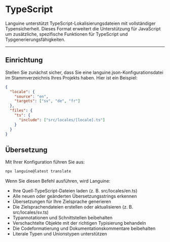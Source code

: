 # TypeScript

Languine unterstützt TypeScript-Lokalisierungsdateien mit vollständiger Typensicherheit. Dieses Format erweitert die Unterstützung für JavaScript um zusätzliche, spezifische Funktionen für TypeScript und Typgenerierungsfähigkeiten.

---

## Einrichtung

Stellen Sie zunächst sicher, dass Sie eine languine.json-Konfigurationsdatei im Stammverzeichnis Ihres Projekts haben. Hier ist ein Beispiel:

```json
{
  "locale": {
    "source": "en",
    "targets": ["sv", "de", "fr"]
  },
  "files": {
    "ts": {
      "include": ["src/locales/[locale].ts"]
    }
  }
}
```

## Übersetzung

Mit Ihrer Konfiguration führen Sie aus:

```bash
npx languine@latest translate
```

Wenn Sie diesen Befehl ausführen, wird Languine:

- Ihre Quell-TypeScript-Dateien laden (z. B. src/locales/en.ts)
- Alle neuen oder geänderten Übersetzungsstrings erkennen
- Übersetzungen für Ihre Zielsprache generieren
- Die Zielsprachendateien erstellen oder aktualisieren (z. B. src/locales/sv.ts)
- Typannotationen und Schnittstellen beibehalten
- Verschachtelte Objekte mit der richtigen Typisierung behandeln
- Die Codeformatierung und Dokumentationskommentare beibehalten
- Literale Typen und Unionstypen unterstützen
